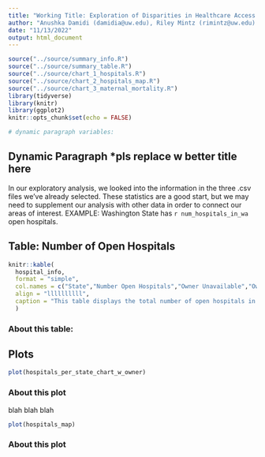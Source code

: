 ```yaml
---
title: "Working Title: Exploration of Disparities in Healthcare Access in the USA by Race and Location"
author: "Anushka Damidi (damidia@uw.edu), Riley Mintz (rimintz@uw.edu) & Max Stewart (mzs11@uw.edu)"
date: "11/13/2022"
output: html_document
---
```


```r
source("../source/summary_info.R")
source("../source/summary_table.R")
source("../source/chart_1_hospitals.R")
source("../source/chart_2_hospitals_map.R")
source("../source/chart_3_maternal_mortality.R")
library(tidyverse)
library(knitr)
library(ggplot2)
knitr::opts_chunk$set(echo = FALSE)

# dynamic paragraph variables:

```

## Dynamic Paragraph *pls replace w better title here
In our exploratory analysis, we looked into the information in the three .csv files we've already selected. These statistics are a good start, but we may need to supplement our analysis with other data in order to connect our areas of interest. EXAMPLE: Washington State has `r num_hospitals_in_wa` open hospitals.

## Table: Number of Open Hospitals 
```r
knitr::kable(
  hospital_info,
  format = "simple",
  col.names = c("State","Number Open Hospitals","Owner Unavailable","Owner: Proprietary","Owner: LLC","Owner: Non-Profit","Owner: Federal Govt.","Owner: State Govt.","Owner: District/Authority Govt.","Owner: Local Govt."),
  align = "llllllllll",
  caption = "This table displays the total number of open hospitals in each state, U.S. territory, and D.C., as well as how many of them are owned by each type of owner.",
  )
```

### About this table:


## Plots

```r
plot(hospitals_per_state_chart_w_owner)
```

### About this plot
blah blah blah


```r
plot(hospitals_map)
```

### About this plot


